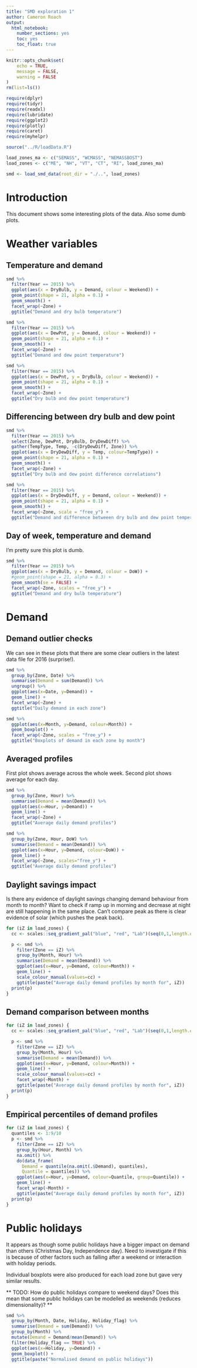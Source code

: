 ```yaml
---
title: "SMD exploration 1"
author: Cameron Roach
output: 
  html_notebook: 
    number_sections: yes
    toc: yes
    toc_float: true
---
```


```r
knitr::opts_chunk$set(
	echo = TRUE,
	message = FALSE,
	warning = FALSE
)
rm(list=ls())

require(dplyr)
require(tidyr)
require(readxl)
require(lubridate)
require(ggplot2)
require(plotly)
require(caret)
require(myhelpr)

source("../R/loadData.R")

load_zones_ma <- c("SEMASS", "WCMASS", "NEMASSBOST")
load_zones <- c("ME", "NH", "VT", "CT", "RI", load_zones_ma)

smd <- load_smd_data(root_dir = "./..", load_zones)
```

# Introduction

This document shows some interesting plots of the data. Also some dumb plots.


# Weather variables

## Temperature and demand

```r
smd %>% 
  filter(Year == 2015) %>% 
  ggplot(aes(x = DryBulb, y = Demand, colour = Weekend)) +
  geom_point(shape = 21, alpha = 0.1) +
  geom_smooth() +
  facet_wrap(~Zone) +
  ggtitle("Demand and dry bulb temperature")

smd %>% 
  filter(Year == 2015) %>% 
  ggplot(aes(x = DewPnt, y = Demand, colour = Weekend)) +
  geom_point(shape = 21, alpha = 0.1) +
  geom_smooth() +
  facet_wrap(~Zone) +
  ggtitle("Demand and dew point temperature")

smd %>% 
  filter(Year == 2015) %>% 
  ggplot(aes(x = DewPnt, y = DryBulb, colour = Weekend)) +
  geom_point(shape = 21, alpha = 0.1) +
  geom_smooth() +
  facet_wrap(~Zone) +
  ggtitle("Dry bulb and dew point temperature")
```


## Differencing between dry bulb and dew point

```r
smd %>% 
  filter(Year == 2015) %>% 
  select(Zone, DewPnt, DryBulb, DryDewDiff) %>% 
  gather(TempType, Temp, -c(DryDewDiff, Zone)) %>% 
  ggplot(aes(x = DryDewDiff, y = Temp, colour=TempType)) +
  geom_point(shape = 21, alpha = 0.1) +
  geom_smooth() +
  facet_wrap(~Zone) +
  ggtitle("Dry bulb and dew point difference correlations")

smd %>% 
  filter(Year == 2015) %>% 
  ggplot(aes(x = DryDewDiff, y = Demand, colour = Weekend)) +
  geom_point(shape = 21, alpha = 0.1) +
  geom_smooth() +
  facet_wrap(~Zone, scale = "free_y") +
  ggtitle("Demand and difference betweeen dry bulb and dew point temperature")
```

## Day of week, temperature and demand

I'm pretty sure this plot is dumb.

```r
smd %>% 
  filter(Year == 2015) %>% 
  ggplot(aes(x = DryBulb, y = Demand, colour = DoW)) +
  #geom_point(shape = 21, alpha = 0.3) +
  geom_smooth(se = FALSE) +
  facet_wrap(~Zone, scales = "free_y") +
  ggtitle("Demand and dry bulb temperature")
```


# Demand

## Demand outlier checks

We can see in these plots that there are some clear outliers in the latest data file for 2016 (surprise!).

```r
smd %>% 
  group_by(Zone, Date) %>% 
  summarise(Demand = sum(Demand)) %>% 
  ungroup() %>% 
  ggplot(aes(x=Date, y=Demand)) +
  geom_line() +
  facet_wrap(~Zone) + 
  ggtitle("Daily demand in each zone")

smd %>% 
  ggplot(aes(x=Month, y=Demand, colour=Month)) + 
  geom_boxplot() +
  facet_wrap(~Zone, scales = "free_y") +
  ggtitle("Boxplots of demand in each zone by month")
```


## Averaged profiles

First plot shows average across the whole week. Second plot shows average for each day.

```r
smd %>% 
  group_by(Zone, Hour) %>% 
  summarise(Demand = mean(Demand)) %>% 
  ggplot(aes(x=Hour, y=Demand)) +
  geom_line() +
  facet_wrap(~Zone) +
  ggtitle("Average daily demand profiles")

smd %>% 
  group_by(Zone, Hour, DoW) %>% 
  summarise(Demand = mean(Demand)) %>% 
  ggplot(aes(x=Hour, y=Demand, colour=DoW)) +
  geom_line() +
  facet_wrap(~Zone, scales="free_y") +
  ggtitle("Average daily demand profiles")
```

## Daylight savings impact

Is there any evidence of daylight savings changing demand behaviour from month to month? Want to check if ramp up in morning and decrease at night are still happening in the same place. Can't compare peak as there is clear evidence of solar (which pushes the peak  back).

```r
for (iZ in load_zones) {
  cc <- scales::seq_gradient_pal("blue", "red", "Lab")(seq(0,1,length.out=12))

  p <- smd %>% 
    filter(Zone == iZ) %>% 
    group_by(Month, Hour) %>% 
    summarise(Demand = mean(Demand)) %>% 
    ggplot(aes(x=Hour, y=Demand, colour=Month)) +
    geom_line() +
    scale_colour_manual(values=cc) +
    ggtitle(paste("Average daily demand profiles by month for", iZ))
  print(p)
}
```


## Demand comparison between months

```r
for (iZ in load_zones) {
  cc <- scales::seq_gradient_pal("blue", "red", "Lab")(seq(0,1,length.out=12))

  p <- smd %>% 
    filter(Zone == iZ) %>% 
    group_by(Month, Hour) %>% 
    summarise(Demand = mean(Demand)) %>% 
    ggplot(aes(x=Hour, y=Demand, colour=Month)) +
    geom_line() +
    scale_colour_manual(values=cc) +
    facet_wrap(~Month) +
    ggtitle(paste("Average daily demand profiles by month for", iZ))
  print(p)
}
```

## Empirical percentiles of demand profiles

```r
for (iZ in load_zones) {
  quantiles <- 1:9/10
  p <- smd %>% 
    filter(Zone == iZ) %>% 
    group_by(Hour, Month) %>% 
    na.omit() %>% 
    do(data_frame(
      Demand = quantile(na.omit(.$Demand), quantiles),
      Quantile = quantiles)) %>% 
    ggplot(aes(x=Hour, y=Demand, colour=Quantile, group=Quantile)) +
    geom_line() +
    facet_wrap(~Month) +
    ggtitle(paste("Average daily demand profiles by month for", iZ))
  print(p)
}
```


# Public holidays

It appears as though some public holidays have a bigger impact on demand than others (Christmas Day, Independence day). Need to investigate if this is because of other factors such as falling after a weekend or interaction with holiday periods.

Individual boxplots were also produced for each load zone but gave very similar results.

** TODO: How do public holidays compare to weekend days? Does this mean that some public holidays can be modelled as weekends (reduces dimensionality)? **


```r
smd %>% 
  group_by(Month, Date, Holiday, Holiday_flag) %>% 
  summarise(Demand = sum(Demand)) %>% 
  group_by(Month) %>% 
  mutate(Demand = Demand/mean(Demand)) %>% 
  filter(Holiday_flag == TRUE) %>% 
  ggplot(aes(x=Holiday, y=Demand)) +
  geom_boxplot() +
  ggtitle(paste("Normalised demand on public holidays"))
```

